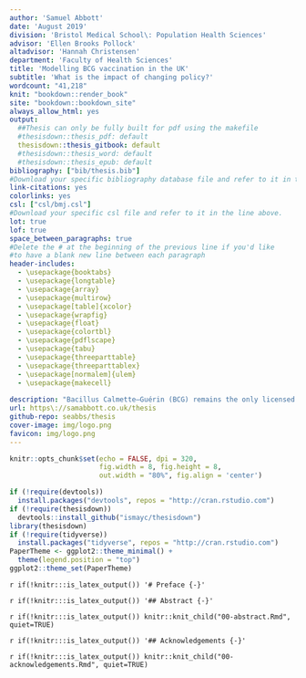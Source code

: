 ```yaml
---
author: 'Samuel Abbott'
date: 'August 2019'
division: 'Bristol Medical School\: Population Health Sciences'
advisor: 'Ellen Brooks Pollock'
altadvisor: 'Hannah Christensen'
department: 'Faculty of Health Sciences'
title: 'Modelling BCG vaccination in the UK'
subtitle: 'What is the impact of changing policy?'
wordcount: "41,218"
knit: "bookdown::render_book"
site: "bookdown::bookdown_site"
always_allow_html: yes
output: 
  ##Thesis can only be fully built for pdf using the makefile
  #thesisdown::thesis_pdf: default
  thesisdown::thesis_gitbook: default
  #thesisdown::thesis_word: default
  #thesisdown::thesis_epub: default
bibliography: ["bib/thesis.bib"]
#Download your specific bibliography database file and refer to it in the line above.
link-citations: yes
colorlinks: yes
csl: ["csl/bmj.csl"]
#Download your specific csl file and refer to it in the line above.
lot: true
lof: true
space_between_paragraphs: true
#Delete the # at the beginning of the previous line if you'd like
#to have a blank new line between each paragraph
header-includes:
  - \usepackage{booktabs}
  - \usepackage{longtable}
  - \usepackage{array}
  - \usepackage{multirow}
  - \usepackage[table]{xcolor}
  - \usepackage{wrapfig}
  - \usepackage{float}
  - \usepackage{colortbl}
  - \usepackage{pdflscape}
  - \usepackage{tabu}
  - \usepackage{threeparttable}
  - \usepackage{threeparttablex}
  - \usepackage[normalem]{ulem}
  - \usepackage{makecell}
  
description: "Bacillus Calmette–Guérin (BCG) remains the only licensed vaccine against Tuberculosis (TB). In 2005, England changed from universal vaccination of school-age children to targeted vaccination of high-risk neonates. Little work has been done to assess the impact of this policy change. This thesis evaluates the impact of this change."
url: https\://samabbott.co.uk/thesis
github-repo: seabbs/thesis
cover-image: img/logo.png
favicon: img/logo.png
---
```



```r
knitr::opts_chunk$set(echo = FALSE, dpi = 320, 
                      fig.width = 8, fig.height = 8,
                      out.width = "80%", fig.align = 'center')
```

```r
if (!require(devtools))
  install.packages("devtools", repos = "http://cran.rstudio.com")
if (!require(thesisdown))
  devtools::install_github("ismayc/thesisdown")
library(thesisdown)
if (!require(tidyverse))
  install.packages("tidyverse", repos = "http://cran.rstudio.com")
PaperTheme <- ggplot2::theme_minimal() +
  theme(legend.position = "top")
ggplot2::theme_set(PaperTheme)
```


`r if(!knitr:::is_latex_output()) '# Preface {-}'`

`r if(!knitr:::is_latex_output()) '## Abstract {-}'`

`r if(!knitr:::is_latex_output()) knitr::knit_child("00-abstract.Rmd", quiet=TRUE)`

`r if(!knitr:::is_latex_output()) '## Acknowledgements {-}'`

`r if(!knitr:::is_latex_output()) knitr::knit_child("00-acknowledgements.Rmd", quiet=TRUE)`

